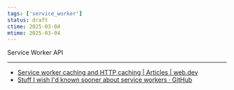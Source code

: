 ```yaml
---
tags: ['service_worker']
status: draft
ctime: 2025-03-04
mtime: 2025-03-04
---
```



<QuoteLink url="https://developer.mozilla.org/ko/docs/Web/API/Service_Worker_API">
  Service Worker API
</QuoteLink>

---

- [Service worker caching and HTTP caching | Articles | web.dev](https://web.dev/i18n/ko/service-worker-caching-and-http-caching/)
- [Stuff I wish I'd known sooner about service workers · GitHub](https://gist.github.com/Rich-Harris/fd6c3c73e6e707e312d7c5d7d0f3b2f9)
